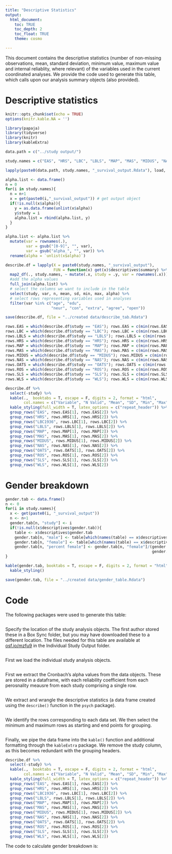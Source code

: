 ```yaml
---
title: "Descriptive Statistics"
output: 
  html_document:
    toc: TRUE
    toc_depth: 2
    toc_float: TRUE
    theme: cosmo

---
```

This document contains the descriptive statistics (number of non-missing observations, mean, standard deviation, minimum value, maximum value and internal reliablity, where relevant) of the variables used in the current coordinated analyses. We provide the code used to generate this table, which calls upon our analysis summary objects (also provided). 

# Descriptive statistics

```r
knitr::opts_chunk$set(echo = TRUE)
options(knitr.kable.NA = '')
```

```r
library(papaja)
library(tidyverse)
library(knitr)
library(kableExtra)
```

```r
data.path = c("../study output/")
```


```r
study.names = c("EAS", "HRS", "LBC", "LBLS", "MAP", "MAS", "MIDUS", "NAS", "OATS", "ROS", "SLS", "WLS")

lapply(paste0(data.path, study.names, "_survival_output.Rdata"), load, .GlobalEnv)
```

```r
alpha.list <- data.frame()
n = 0
for(i in study.names){
  n = n+1
  x = get(paste0(i,"_survival_output")) # get output object
  if(!is.null(x$alpha)){
    y = as.data.frame(unlist(x$alpha))
    y$study = i
    alpha.list = rbind(alpha.list, y)
  }
}

alpha.list <- alpha.list %>%
  mutate(var = rownames(.),
         var = gsub("[0-9]", "", var),
         var = gsub("alpha_", "", var)) %>%
  rename(alpha = `unlist(x$alpha)`)
```

```r
describe.df = lapply(X = paste0(study.names, "_survival_output"), 
                     FUN = function(x) get(x)$descriptives$summary) %>%
  map2_df(., study.names, ~ mutate(.x, study = .y, var = rownames(.x))) %>%
  #add the alpha values
  full_join(alpha.list) %>%
  # select the columns we want to include in the table
  select(study, var, n, mean, sd, min, max, alpha) %>%
  # select rows representing variables used in analyses
  filter(var %in% c("age", "edu", 
                    "neur", "con", "extra", "agree", "open"))
```

```r
save(describe.df, file = "../created data/describe_tab.Rdata")
```

```r
rows.EAS = which(describe.df$study == "EAS"); rows.EAS = c(min(rows.EAS), max(rows.EAS))
rows.LBC = which(describe.df$study == "LBC"); rows.LBC = c(min(rows.LBC), max(rows.LBC))
rows.LBLS = which(describe.df$study == "LBLS"); rows.LBLS = c(min(rows.LBLS), max(rows.LBLS))
rows.HRS = which(describe.df$study == "HRS"); rows.HRS = c(min(rows.HRS), max(rows.HRS))
rows.MAP = which(describe.df$study == "MAP"); rows.MAP = c(min(rows.MAP), max(rows.MAP))
rows.MAS = which(describe.df$study == "MAS"); rows.MAS = c(min(rows.MAS), max(rows.MAS))
rows.MIDUS = which(describe.df$study == "MIDUS"); rows.MIDUS = c(min(rows.MIDUS), max(rows.MIDUS))
rows.NAS = which(describe.df$study == "NAS"); rows.NAS = c(min(rows.NAS), max(rows.NAS))
rows.OATS = which(describe.df$study == "OATS"); rows.OATS = c(min(rows.OATS), max(rows.OATS))
rows.ROS = which(describe.df$study == "ROS"); rows.ROS = c(min(rows.ROS), max(rows.ROS))
rows.SLS = which(describe.df$study == "SLS"); rows.SLS = c(min(rows.SLS), max(rows.SLS))
rows.WLS = which(describe.df$study == "WLS"); rows.WLS = c(min(rows.WLS), max(rows.WLS))
```

```r
describe.df %>%
  select(-study) %>%
  kable(.,  booktabs = T, escape = F, digits = 2, format = "html", 
        col.names = c("Variable", "N Valid", "Mean", "SD", "Min", "Max", "$\\alpha$")) %>%
  kable_styling(full_width = T, latex_options = c("repeat_header")) %>%
  group_rows("EAS", rows.EAS[1], rows.EAS[2]) %>%
  group_rows("HRS", rows.HRS[1], rows.HRS[2]) %>%
  group_rows("LBC1936", rows.LBC[1], rows.LBC[2]) %>%
  group_rows("LBLS", rows.LBLS[1], rows.LBLS[2]) %>%
  group_rows("MAP", rows.MAP[1], rows.MAP[2]) %>%
  group_rows("MAS", rows.MAS[1], rows.MAS[2]) %>%
  group_rows("MIDUS", rows.MIDUS[1], rows.MIDUS[2]) %>%
  group_rows("NAS", rows.NAS[1], rows.NAS[2]) %>%
  group_rows("OATS", rows.OATS[1], rows.OATS[2]) %>%
  group_rows("ROS", rows.ROS[1], rows.ROS[2]) %>%
  group_rows("SLS", rows.SLS[1], rows.SLS[2]) %>%
  group_rows("WLS", rows.WLS[1], rows.WLS[2]) 
```

# Gender breakdown 

```r
gender.tab <- data.frame()
n <- 0
for(i in study.names){
  x <- get(paste0(i, "_survival_output"))
  n <- n+1
  gender.tab[n, "study"] <- i
  if(!is.null(x$descriptives$gender.tab)){
    table <- x$descriptives$gender.tab
    gender.tab[n, "male"] <- table[which(names(table) == x$descriptives$gender.lab$male)]
    gender.tab[n, "female"] <- table[which(names(table) == x$descriptives$gender.lab$female)]
    gender.tab[n, "percent female"] <- gender.tab[n, "female"]/(gender.tab[n, "female"] + 
                                                                gender.tab[n, "male"])*100}
}

kable(gender.tab, booktabs = T, escape = F, digits = 2, format = "html") %>%
  kable_styling()
```

```r
save(gender.tab, file = "../created data/gender_table.Rdata")
```

# Code

The following packages were used to generate this table: 

```r
```

Specify the location of the study analysis objects. The first author stored these in a Box Sync folder, but you may have downloaded these to a different location. The files needed for this table are available at [osf.io/mzfu9](https://osf.io/mzfu9/) in the Individual Study Output folder.

```r
```

First we load the individual study analysis objects.

```r
```

First we extract the Cronbach's alpha values from the data objects. These are stored in a dataframe, with each reliability coefficient from each perosnality meausre from each study comprising a single row. 

```r
```

We extract and wrangle the descriptive statistics (a data frame created using the `describe()` function in the `psych` package).

```r
```

We identify the rows corresponding to each data set. We then select the minimum and maximum rows as starting and end points for grouping.

```r

```

Finally, we pipe the data frame into the `kable()` function and additional formatting through the `kableExtra` package. We remove the study column, as this becomes redundant with the grouping headers. 
```r
describe.df %>%
  select(-study) %>%
  kable(.,  booktabs = T, escape = F, digits = 2, format = "html", 
        col.names = c("Variable", "N Valid", "Mean", "SD", "Min", "Max", "$\\alpha$")) %>%
  kable_styling(full_width = T, latex_options = c("repeat_header")) %>%
  group_rows("EAS", rows.EAS[1], rows.EAS[2]) %>%
  group_rows("HRS", rows.HRS[1], rows.HRS[2]) %>%
  group_rows("LBC1936", rows.LBC[1], rows.LBC[2]) %>%
  group_rows("LBLS", rows.LBLS[1], rows.LBLS[2]) %>%
  group_rows("MAP", rows.MAP[1], rows.MAP[2]) %>%
  group_rows("MAS", rows.MAS[1], rows.MAS[2]) %>%
  group_rows("MIDUS", rows.MIDUS[1], rows.MIDUS[2]) %>%
  group_rows("NAS", rows.NAS[1], rows.NAS[2]) %>%
  group_rows("OATS", rows.OATS[1], rows.OATS[2]) %>%
  group_rows("ROS", rows.ROS[1], rows.ROS[2]) %>%
  group_rows("SLS", rows.SLS[1], rows.SLS[2]) %>%
  group_rows("WLS", rows.WLS[1], rows.WLS[2]) 
```

The code to calculate gender breakdown is:

```r

```
